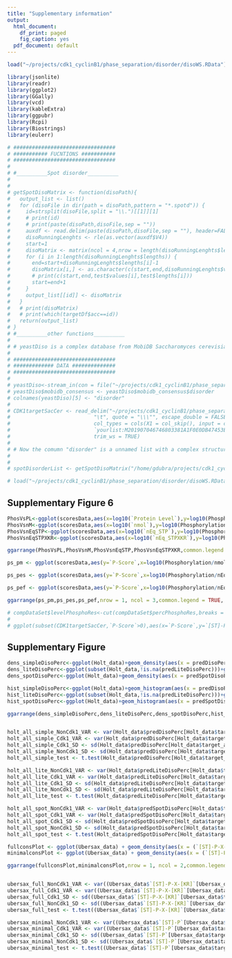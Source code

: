 ```yaml
---
title: "Supplementary information"
output:
  html_document:
    df_print: paged
    fig_caption: yes
  pdf_document: default
---
```

  

```r
load("~/projects/cdk1_cyclinB1/phase_separation/disorder/disoWS.RData")

```

```r
library(jsonlite)
library(readr)
library(ggplot2)
library(GGally)
library(vcd)
library(kableExtra)
library(ggpubr)
library(Rcpi)
library(Biostrings)
library(eulerr)

# #################################
# ########### FUCNTIONS ###########
# #################################
# 
# #__________Spot disorder__________
# 
# 
# getSpotDisoMatrix <- function(disoPath){ 
#   output_list <- list()
#   for (disoFile in dir(path = disoPath,pattern = "*.spotd")) {
#     id=strsplit(disoFile,split = "\\.")[[1]][1]
#     # print(id)
#     # print(paste(disoPath,disoFile,sep = ""))
#     auxdf <- read.delim(paste(disoPath,disoFile,sep = ""), header=FALSE, comment.char="#")
#     disoRunningLenghts <- rle(as.vector(auxdf$V4))
#     start=1
#     disoMatrix <- matrix(ncol = 4,nrow = length(disoRunningLenghts$lengths))
#     for (i in 1:length(disoRunningLenghts$lengths)) {
#       end=start+disoRunningLenghts$lengths[i]-1
#       disoMatrix[i,] <- as.character(c(start,end,disoRunningLenghts$values[i],disoRunningLenghts$lengths[i]))
#       # print(c(start,end,test$values[i],test$lengths[i]))
#       start=end+1
#     }
#     output_list[[id]] <- disoMatrix
#   }
#   # print(disoMatrix)
#   # print(which(targetDf$acc==id))
#   return(output_list)
# }
# #__________other functions__________
# 
# # yeastDiso is a complex database from MobiDB Saccharomyces cerevisiae. 
# 
# #################################
# ############# DATA ##############
# #################################
# 
# yeastDiso<-stream_in(con = file("~/projects/cdk1_cyclinB1/phase_separation/disorder/disorder_UP000002311.mjson"),verbose = F)
# yeastDiso$mobidb_consensus <- yeastDiso$mobidb_consensus$disorder
# colnames(yeastDiso)[5] <- "disorder"
# 
# CDK1targetSacCer <- read_delim("~/projects/cdk1_cyclinB1/phase_separation/disorder/CDK1targetSacCer.csv", 
#                           "\t", quote = "\\\"", escape_double = FALSE, 
#                           col_types = cols(X1 = col_skip(), input = col_skip(), 
#                           `yourlist:M201907046746803381A1F0E0DB47453E0216320D4B0BD1N` = col_skip()), 
#                           trim_ws = TRUE)
# 
# # Now the comumn "disorder" is a unnamed list with a complex structure for each row of the data frame
# 
# 
# spotDisorderList <- getSpotDisoMatrix("/home/gdubra/projects/cdk1_cyclinB1/phase_separation/disorder/spot_run_yeast/")

# load("~/projects/cdk1_cyclinB1/phase_separation/disorder/disoWS.RData")
```
  
## Supplementary Figure 6  
  

```r

PhosVsPL<-ggplot(scoresData,aes(x=log10(`Protein Level`),y=log10(Phosphorylation)))+geom_point(aes(color=target)) + theme_linedraw() + xlab("Log10(Protein Level<ng>)") + ylab("Log10(Phosphorylation)")
PhosVsnM<-ggplot(scoresData,aes(x=log10(`nmol`),y=log10(Phosphorylation)))+geom_point(aes(color=target)) + theme_linedraw() + theme(axis.title.y = element_blank())+ xlab("Log10(nmoles)") + ylab("Log10(Phosphorylation)")
PhosVsnEqSTP<-ggplot(scoresData,aes(x=log10(`nEq_STP`),y=log10(Phosphorylation)))+geom_point(aes(color=target)) + theme_linedraw()  + xlab("Log10(nEquivalents S/T-P)") + ylab("Log10(Phosphorylation)") 
PhosVsnEqSTPXKR<-ggplot(scoresData,aes(x=log10(`nEq_STPXKR`),y=log10(Phosphorylation)))+geom_point(aes(color=target)) + theme_linedraw() + theme(axis.title.y = element_blank()) + xlab("Log10(nEquivalents S/T-P-x-K/R)") + ylab("Log10(Phosphorylation)")

ggarrange(PhosVsPL,PhosVsnM,PhosVsnEqSTP,PhosVsnEqSTPXKR,common.legend = TRUE, legend = "bottom")
```

```r

ps_pm <- ggplot(scoresData,aes(y=`P-Score`,x=log10(Phosphorylation/nmol)))+geom_point(aes(color=target)) + theme_linedraw()  +  ylab("P-Score") + xlab("Log10(Phosphorylation/nMoles)")

ps_pes <- ggplot(scoresData,aes(y=`P-Score`,x=log10(Phosphorylation/nEq_STP)))+geom_point(aes(color=target)) + theme_linedraw() + theme(axis.title.y = element_blank()) +  ylab("P-Score") + xlab("Log10(Phosphorylation/nEquivalents S/T-P)")

ps_pef <- ggplot(scoresData,aes(y=`P-Score`,x=log10(Phosphorylation/nEq_STPXKR)))+geom_point(aes(color=target)) + theme_linedraw() + theme(axis.title.y = element_blank()) +  ylab("P-Score") + xlab("Log10(Phosphorylation/nEquivalents S/T-P-x-K/R)")

ggarrange(ps_pm,ps_pes,ps_pef,nrow = 1, ncol = 3,common.legend = TRUE, legend = "bottom")
```
```r


# compDataSet$levelPhosphoRes<-cut(compDataSet$percPhosphoRes,breaks = c(0,0.45,1,10),labels = c("Low","Mid","High"))
# 
# ggplot(subset(CDK1targetSacCer,`P-Score`>0),aes(x=`P-Score`,y=`[ST]-P-X-[KR]`/length))+geom_point(aes(color=target))+geom_smooth(method=lm, se=FALSE)


```
  
## Supplementary Figure   
  
```r


dens_simpleDisoPerc<-ggplot(Holt_data)+geom_density(aes(x = predDisoPerc,fill = target_all),alpha=.5,bw=5)+ theme_linedraw()+theme(plot.title = element_text(hjust = 0.5)) + scale_y_continuous(limits = c(0,0.05)) + scale_x_continuous(name="% of predicted Disorder",limits = c(0,100))+ggtitle("Simple Predictor")
dens_liteDisoPerc<-ggplot(subset(Holt_data,!is.na(predLiteDisoPerc)))+geom_density(aes(x = predLiteDisoPerc,fill = target_all),alpha=.5,bw=5)+ theme_linedraw()+theme(plot.title = element_text(hjust = 0.5)) + theme(axis.title.y = element_blank())+ scale_y_continuous(limits = c(0,0.05)) + scale_x_continuous(name="% of predicted Disorder",limits = c(0,100)) + theme(axis.title.y = element_blank())+labs(title="MobiDB-Lite Predictor")
dens_spotDisoPerc<-ggplot(Holt_data)+geom_density(aes(x = predSpotDisoPerc,fill = target_all),alpha=.5,bw=5)+ theme_linedraw()+theme(plot.title = element_text(hjust = 0.5)) + theme(axis.title.y = element_blank())+ scale_y_continuous(limits = c(0,0.05)) + scale_x_continuous(name="% of predicted Disorder",limits = c(0,100)) + theme(axis.title.y = element_blank())+labs(title="SPOT Predictor")

hist_simpleDisoPerc<-ggplot(Holt_data)+geom_histogram(aes(x = predDisoPerc,fill = target_all),alpha=.5,bins = 50)+ theme_linedraw()+theme(plot.title = element_text(hjust = 0.5))  + scale_x_continuous(name="% of predicted Disorder",limits = c(-2,102))
hist_liteDisoPerc<-ggplot(subset(Holt_data,!is.na(predLiteDisoPerc)))+geom_histogram(aes(x = predLiteDisoPerc,fill = target_all),alpha=.5,bins = 50)+ theme_linedraw()+theme(plot.title = element_text(hjust = 0.5))  + theme(axis.title.y = element_blank())+  scale_x_continuous(name="% of predicted Disorder",limits = c(-2,102)) + theme(axis.title.y = element_blank())
hist_spotDisoPerc<-ggplot(Holt_data)+geom_histogram(aes(x = predSpotDisoPerc,fill = target_all),alpha=.5,bins = 50)+ theme_linedraw()+theme(plot.title = element_text(hjust = 0.5)) + theme(axis.title.y = element_blank())+ scale_x_continuous(name="% of predicted Disorder",limits = c(-2,102)) + theme(axis.title.y = element_blank())

ggarrange(dens_simpleDisoPerc,dens_liteDisoPerc,dens_spotDisoPerc,hist_simpleDisoPerc,hist_liteDisoPerc,hist_spotDisoPerc,nrow = 2, ncol = 3,common.legend = TRUE,legend = "bottom", align = "hv")


holt_all_simple_NonCdk1_VAR <- var(Holt_data$predDisoPerc[Holt_data$target_all=="Non Cdk1 target"],na.rm = T)
holt_all_simple_Cdk1_VAR <- var(Holt_data$predDisoPerc[Holt_data$target_all=="Cdk1 target"],na.rm = T)
holt_all_simple_Cdk1_SD <- sd(Holt_data$predDisoPerc[Holt_data$target_all=="Cdk1 target"],na.rm = T)
holt_all_simple_NonCdk1_SD <- sd(Holt_data$predDisoPerc[Holt_data$target_all=="Non Cdk1 target"],na.rm = T)
holt_all_simple_test <- t.test(Holt_data$predDisoPerc[Holt_data$target_all=="Cdk1 target"],Holt_data$predSpotDisoPerc[Holt_data$target_all=="Non Cdk1 target"],var.equal=T)

holt_all_lite_NonCdk1_VAR <- var(Holt_data$predLiteDisoPerc[Holt_data$target_all=="Non Cdk1 target"],na.rm = T)
holt_all_lite_Cdk1_VAR <- var(Holt_data$predLiteDisoPerc[Holt_data$target_all=="Cdk1 target"],na.rm = T)
holt_all_lite_Cdk1_SD <- sd(Holt_data$predLiteDisoPerc[Holt_data$target_all=="Cdk1 target"],na.rm = T)
holt_all_lite_NonCdk1_SD <- sd(Holt_data$predLiteDisoPerc[Holt_data$target_all=="Non Cdk1 target"],na.rm = T)
holt_all_lite_test <- t.test(Holt_data$predLiteDisoPerc[Holt_data$target_all=="Cdk1 target"],Holt_data$predSpotDisoPerc[Holt_data$target_all=="Non Cdk1 target"],var.equal=T)

holt_all_spot_NonCdk1_VAR <- var(Holt_data$predSpotDisoPerc[Holt_data$target_all=="Non Cdk1 target"])
holt_all_spot_Cdk1_VAR <- var(Holt_data$predSpotDisoPerc[Holt_data$target_all=="Cdk1 target"],na.rm = T)
holt_all_spot_Cdk1_SD <- sd(Holt_data$predSpotDisoPerc[Holt_data$target_all=="Cdk1 target"],na.rm = T)
holt_all_spot_NonCdk1_SD <- sd(Holt_data$predSpotDisoPerc[Holt_data$target_all=="Non Cdk1 target"],na.rm = T)
holt_all_spot_test <- t.test(Holt_data$predSpotDisoPerc[Holt_data$target_all=="Cdk1 target"],Holt_data$predSpotDisoPerc[Holt_data$target_all=="Non Cdk1 target"],var.equal=T)
```

```r
fullconsPlot <- ggplot(Ubersax_data) + geom_density(aes(x = (`[ST]-P-X-[KR]`/length)*100,fill = target),alpha=.5,bw=0.2)+ theme_linedraw()+theme(plot.title = element_text(hjust = 0.5)) + scale_y_continuous(limits = c(0,1.5)) + scale_x_continuous(name="Number of phosphosites per 100 residues",limits = c(0,3))+ggtitle("[ST]-P-X-[KR]")
minimalconsPlot <- ggplot(Ubersax_data) + geom_density(aes(x = (`[ST]-P`/length)*100,fill = target),alpha=.5,bw=0.2)+ theme_linedraw()+theme(plot.title = element_text(hjust = 0.5)) + scale_y_continuous(limits = c(0,1.5)) + scale_x_continuous(name="Number of phosphosites per 100 residues",limits = c(0,3))+ggtitle("[ST]-P")

ggarrange(fullconsPlot,minimalconsPlot,nrow = 1, ncol = 2,common.legend = TRUE,legend = "bottom", align = "hv")


ubersax_full_NonCdk1_VAR <- var((Ubersax_data$`[ST]-P-X-[KR]`[Ubersax_data$target=="Non Cdk1 target"]/Ubersax_data$length[Ubersax_data$target=="Non Cdk1 target"])*100,na.rm = T)
ubersax_full_Cdk1_VAR <- var((Ubersax_data$`[ST]-P-X-[KR]`[Ubersax_data$target=="Cdk1 target"]/Ubersax_data$length[Ubersax_data$target=="Cdk1 target"])*100,na.rm = T)
ubersax_full_Cdk1_SD <- sd((Ubersax_data$`[ST]-P-X-[KR]`[Ubersax_data$target=="Cdk1 target"]/Ubersax_data$length[Ubersax_data$target=="Cdk1 target"])*100,na.rm = T)
ubersax_full_NonCdk1_SD <- sd((Ubersax_data$`[ST]-P-X-[KR]`[Ubersax_data$target=="Non Cdk1 target"]/Ubersax_data$length[Ubersax_data$target=="Non Cdk1 target"])*100,na.rm = T)
ubersax_full_test <- t.test((Ubersax_data$`[ST]-P-X-[KR]`[Ubersax_data$target=="Cdk1 target"]/Ubersax_data$length[Ubersax_data$target=="Cdk1 target"])*100,(Ubersax_data$`[ST]-P-X-[KR]`[Ubersax_data$target=="Non Cdk1 target"]/Ubersax_data$length[Ubersax_data$target=="Non Cdk1 target"])*100,var.equal=T)

ubersax_minimal_NonCdk1_VAR <- var((Ubersax_data$`[ST]-P`[Ubersax_data$target=="Non Cdk1 target"]/Ubersax_data$length[Ubersax_data$target=="Non Cdk1 target"])*100,na.rm = T)
ubersax_minimal_Cdk1_VAR <- var((Ubersax_data$`[ST]-P`[Ubersax_data$target=="Cdk1 target"]/Ubersax_data$length[Ubersax_data$target=="Cdk1 target"])*100,na.rm = T)
ubersax_minimal_Cdk1_SD <- sd((Ubersax_data$`[ST]-P`[Ubersax_data$target=="Cdk1 target"]/Ubersax_data$length[Ubersax_data$target=="Cdk1 target"])*100,na.rm = T)
ubersax_minimal_NonCdk1_SD <- sd((Ubersax_data$`[ST]-P`[Ubersax_data$target=="Non Cdk1 target"]/Ubersax_data$length[Ubersax_data$target=="Non Cdk1 target"])*100,na.rm = T)
ubersax_minimal_test <- t.test((Ubersax_data$`[ST]-P`[Ubersax_data$target=="Cdk1 target"]/Ubersax_data$length[Ubersax_data$target=="Cdk1 target"])*100,(Ubersax_data$`[ST]-P`[Ubersax_data$target=="Non Cdk1 target"]/Ubersax_data$length[Ubersax_data$target=="Non Cdk1 target"])*100,var.equal=T)

```